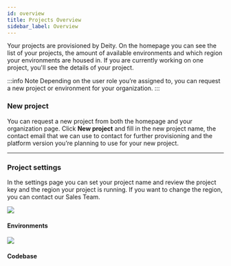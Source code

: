 ```yaml
---
id: overview
title: Projects Overview
sidebar_label: Overview
---
```




Your projects are provisioned by Deity. On the homepage you can see the list of your projects, the amount of available environments and which region your environments are housed in. If you are currently working on one project, you'll see the details of your project.

:::info Note
Depending on the user role you’re assigned to, you can request a new project or environment for your organization.
:::

### New project
You can request a new project from both the homepage and your organization page. Click **New project** and fill in the new project name, the contact email that we can use to contact for further provisioning and the platform version you’re planning to use for your new project.

---

### Project settings
In the settings page you can set your project name and review the project key and the region your project is running. If you want to change the region, you can contact our Sales Team. 

<div className="flex mb80 brighten">
  <Card to="/console/project-settings/environments">
    <img src="/img/icons/cloud.svg" />
    <h4>Environments</h4>
    <p></p>
  </Card>
  <Card to="/console/project-settings/codebase">
    <img src="/img/icons/gitfork.svg" />
    <h4>Codebase</h4>
    <p></p>
  </Card>
</div>